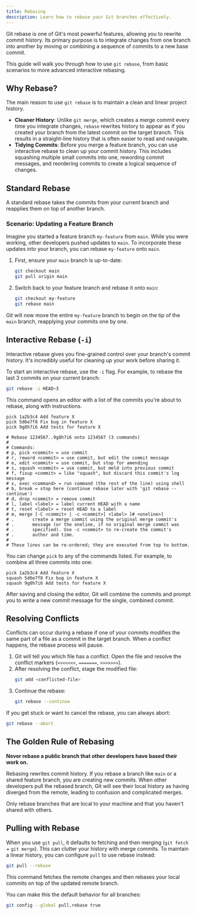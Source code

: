 ```yaml
---
title: Rebasing
description: Learn how to rebase your Git branches effectively.
---
```


Git rebase is one of Git's most powerful features, allowing you to rewrite commit history. Its primary purpose is to integrate changes from one branch into another by moving or combining a sequence of commits to a new base commit.

This guide will walk you through how to use `git rebase`, from basic scenarios to more advanced interactive rebasing.

## Why Rebase?

The main reason to use `git rebase` is to maintain a clean and linear project history.

- **Cleaner History**: Unlike `git merge`, which creates a merge commit every time you integrate changes, `rebase` rewrites history to appear as if you created your branch from the latest commit on the target branch. This results in a straight-line history that is often easier to read and navigate.
- **Tidying Commits**: Before you merge a feature branch, you can use interactive rebase to clean up your commit history. This includes squashing multiple small commits into one, rewording commit messages, and reordering commits to create a logical sequence of changes.

## Standard Rebase

A standard rebase takes the commits from your current branch and reapplies them on top of another branch.

### Scenario: Updating a Feature Branch

Imagine you started a feature branch `my-feature` from `main`. While you were working, other developers pushed updates to `main`. To incorporate these updates into your branch, you can rebase `my-feature` onto `main`.

1.  First, ensure your `main` branch is up-to-date:

    ```bash
    git checkout main
    git pull origin main
    ```

2.  Switch back to your feature branch and rebase it onto `main`:
    ```bash
    git checkout my-feature
    git rebase main
    ```

Git will now move the entire `my-feature` branch to begin on the tip of the `main` branch, reapplying your commits one by one.

## Interactive Rebase (`-i`)

Interactive rebase gives you fine-grained control over your branch's commit history. It's incredibly useful for cleaning up your work before sharing it.

To start an interactive rebase, use the `-i` flag. For example, to rebase the last 3 commits on your current branch:

```bash
git rebase -i HEAD~3
```

This command opens an editor with a list of the commits you're about to rebase, along with instructions.

```text
pick 1a2b3c4 Add feature X
pick 5d6e7f8 Fix bug in feature X
pick 9g8h7i6 Add tests for feature X

# Rebase 1234567..9g8h7i6 onto 1234567 (3 commands)
#
# Commands:
# p, pick <commit> = use commit
# r, reword <commit> = use commit, but edit the commit message
# e, edit <commit> = use commit, but stop for amending
# s, squash <commit> = use commit, but meld into previous commit
# f, fixup <commit> = like "squash", but discard this commit's log message
# x, exec <command> = run command (the rest of the line) using shell
# b, break = stop here (continue rebase later with 'git rebase --continue')
# d, drop <commit> = remove commit
# l, label <label> = label current HEAD with a name
# t, reset <label> = reset HEAD to a label
# m, merge [-C <commit> | -c <commit>] <label> [# <oneline>]
# .       create a merge commit using the original merge commit's
# .       message (or the oneline, if no original merge commit was
# .       specified). Use -c <commit> to re-create the commit's
# .       author and time.
#
# These lines can be re-ordered; they are executed from top to bottom.
```

You can change `pick` to any of the commands listed. For example, to combine all three commits into one:

```text
pick 1a2b3c4 Add feature X
squash 5d6e7f8 Fix bug in feature X
squash 9g8h7i6 Add tests for feature X
```

After saving and closing the editor, Git will combine the commits and prompt you to write a new commit message for the single, combined commit.

## Resolving Conflicts

Conflicts can occur during a rebase if one of your commits modifies the same part of a file as a commit in the target branch. When a conflict happens, the rebase process will pause.

1.  Git will tell you which file has a conflict. Open the file and resolve the conflict markers (`<<<<<<<`, `=======`, `>>>>>>>`).
2.  After resolving the conflict, stage the modified file:
    ```bash
    git add <conflicted-file>
    ```
3.  Continue the rebase:
    ```bash
    git rebase --continue
    ```

If you get stuck or want to cancel the rebase, you can always abort:

```bash
git rebase --abort
```

## The Golden Rule of Rebasing

**Never rebase a public branch that other developers have based their work on.**

Rebasing rewrites commit history. If you rebase a branch like `main` or a shared feature branch, you are creating new commits. When other developers pull the rebased branch, Git will see their local history as having diverged from the remote, leading to confusion and complicated merges.

Only rebase branches that are local to your machine and that you haven't shared with others.

## Pulling with Rebase

When you use `git pull`, it defaults to fetching and then merging (`git fetch` + `git merge`). This can clutter your history with merge commits. To maintain a linear history, you can configure `pull` to use rebase instead:

```bash
git pull --rebase
```

This command fetches the remote changes and then rebases your local commits on top of the updated remote branch.

You can make this the default behavior for all branches:

```bash
git config --global pull.rebase true
```
